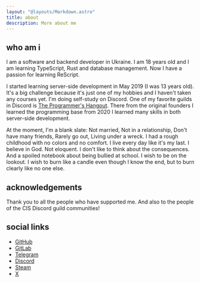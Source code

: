 ```yaml
---
layout: "@layouts/Markdown.astro"
title: about
description: More about me
---
```


## who am i

I am a software and backend developer in Ukraine. I am 18 years old and I am learning TypeScript, Rust and database management. Now I have a passion for learning ReScript.

I started learning server-side development in May 2019 (I was 13 years old). It's a big challenge because it's just one of my hobbies and I haven't taken any courses yet. I'm doing self-study on Discord. One of my favorite guilds in Discord is [The Programmer's Hangout](https://discord.gg/programming). There from the original founders I learned the programming base from 2020 I learned many skills in both server-side development.

At the moment, I'm a blank slate: Not married, Not in a relationship, Don't have many friends, Rarely go out, Living under a wreck. I had a rough childhood with no colors and no comfort. I live every day like it's my last. I believe in God. Not eloquent. I don't like to think about the consequences. And a spoiled notebook about being bullied at school. I wish to be on the lookout. I wish to burn like a candle even though I know the end, but to burn clearly like no one else.

## acknowledgements

Thank you to all the people who have supported me. And also to the people of the CIS Discord guild communities!

## social links

- [GitHub](https://github.com/SadnessNetwork)
- [GitLab](https://gitlab.com/sdnsdev)
- [Telegram](https://t.me/sdnsdev)
- [Discord](https://discord.com/users/536479598469316639)
- [Steam](https://steamcommunity.com/id/sotiesman/)
- [X](https://x.com/sdnsdev)
